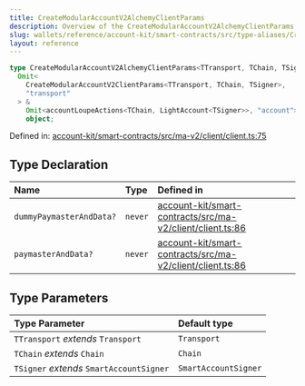 ```yaml
---
title: CreateModularAccountV2AlchemyClientParams
description: Overview of the CreateModularAccountV2AlchemyClientParams 2097152
slug: wallets/reference/account-kit/smart-contracts/src/type-aliases/CreateModularAccountV2AlchemyClientParams
layout: reference
---
```


```ts
type CreateModularAccountV2AlchemyClientParams<TTransport, TChain, TSigner> =
  Omit<
    CreateModularAccountV2ClientParams<TTransport, TChain, TSigner>,
    "transport"
  > &
    Omit<accountLoupeActions<TChain, LightAccount<TSigner>>, "account"> &
    object;
```

Defined in: [account-kit/smart-contracts/src/ma-v2/client/client.ts:75](https://github.com/alchemyplatform/aa-sdk/blob/923a52171f7246172caf350853843e6680197da9/account-kit/smart-contracts/src/ma-v2/client/client.ts#L75)

## Type Declaration

| Name                     | Type    | Defined in                                                                                                                                                                                                      |
| :----------------------- | :------ | :-------------------------------------------------------------------------------------------------------------------------------------------------------------------------------------------------------------- |
| `dummyPaymasterAndData?` | `never` | [account-kit/smart-contracts/src/ma-v2/client/client.ts:86](https://github.com/alchemyplatform/aa-sdk/blob/923a52171f7246172caf350853843e6680197da9/account-kit/smart-contracts/src/ma-v2/client/client.ts#L86) |
| `paymasterAndData?`      | `never` | [account-kit/smart-contracts/src/ma-v2/client/client.ts:86](https://github.com/alchemyplatform/aa-sdk/blob/923a52171f7246172caf350853843e6680197da9/account-kit/smart-contracts/src/ma-v2/client/client.ts#L86) |

## Type Parameters

| Type Parameter                           | Default type         |
| :--------------------------------------- | :------------------- |
| `TTransport` _extends_ `Transport`       | `Transport`          |
| `TChain` _extends_ `Chain`               | `Chain`              |
| `TSigner` _extends_ `SmartAccountSigner` | `SmartAccountSigner` |
